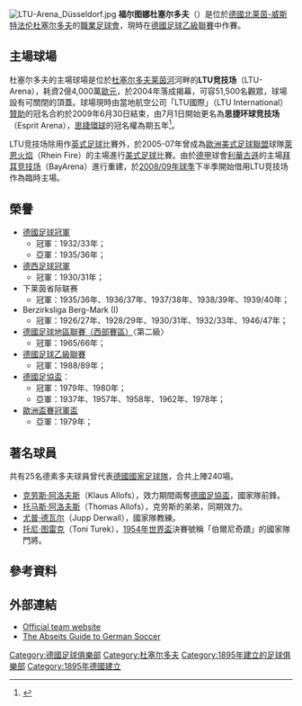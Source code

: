 {{noteTA|G1=Football|G2=德甲
}}
{{Football club infobox
| clubname      = 杜塞爾多夫<br />''Fortuna Düsseldorf''
| image         = [[File:Fortunadusseldorf.png|180px]]
| fullname      = Düsseldorfer Turn-und Sportverein<br />Fortuna 1895 e.V.
| nickname      = ''F95''、''Tuna''
| founded       = 1895年5月5日
| ground        = [[水星娱乐竞技场|水星娱乐竞技场]]
| city          = [[杜塞尔多夫|杜塞尔多夫]]
| capacity      = 54,600人
| chairman      = 托馬斯·勒特格曼
| manager       = [[乌韦·勒斯勒尔|-{zh-hans:乌韦·勒斯勒尔; zh-hk:烏維·路斯拿;}-]]
| league        = [[德國足球乙級聯賽|德國足球乙級聯賽]]
| season        = [[2021年至2022年德國足球乙級聯賽|2021–22]]
| position      = 德乙，第 10 位
| pattern_b1 = _fortuna1920h
| pattern_la1 = _fortuna1920h
| pattern_ra1 = _fortuna1920h
| pattern_sh1 = _fortuna1920h
| pattern_so1 = _fortuna1920h
| leftarm1 = FFFFFF
| body1 = FFFFFF
| rightarm1 = FFFFFF
| shorts1 = FFFFFF
| socks1 = FFFFFF
| pattern_b2 = _fortuna1920a
| pattern_la2 = 
| pattern_ra2 = 
| pattern_sh2 = 
| pattern_so2 = _fortuna1920a
| leftarm2 = FF0000
| body2 = 
| rightarm2 = FF0000
| shorts2 = FF0000
| socks2 = FF0000
| pattern_b3 = _fortuna1920t
| pattern_la3 = _fortuna1920t
| pattern_ra3 = _fortuna1920t
| pattern_sh3 = _fortuna1920t
| pattern_so3 = _fortuna1920t
| leftarm3 = 000000
| body3 = 000000
| rightarm3 = 000000
| shorts3 = 000000
| socks3 = 000000
}}
[[File:LTU-Arena_Düsseldorf.jpg|thumb]]
'''福尔图娜杜塞尔多夫'''（{{Audio|De-Fortuna Düsseldorf.ogg|Fortuna Düsseldorf}}）是位於[[德國|德國]][[北莱茵-威斯特法伦|北莱茵-威斯特法伦]][[杜塞尔多夫|杜塞尔多夫]]的[[職業|職業]][[足球會|足球會]]，現時在[[德國足球乙級聯賽|德國足球乙級聯賽]]中作賽。

== 主場球場 ==
杜塞尔多夫的主場球場是位於[[杜塞尔多夫|杜塞尔多夫]][[莱茵河|莱茵河]]河畔的'''LTU竞技场'''（LTU-Arena），耗資2億4,000萬[[歐元|歐元]]，於2004年落成揭幕，可容51,500名觀眾，球場設有可關閉的頂蓋。球場現時由當地航空公司「LTU國際」（LTU International）[[贊助|贊助]]的冠名合約於2009年6月30日結束，由7月1日開始更名為'''思捷环球竞技场'''（Esprit Arena），[[思捷環球|思捷環球]]的冠名權為期五年<ref>{{cite web |language=de |url=http://www.ltuarena.de/template_content_id.php4?contentId=1056&hlc=0_0_0 |title=Neuer Namensgeber vorgestellt |publisher=www.ltuarena.de |date=2009-03-16 |accessdate=2009-06-03 |archive-url=https://web.archive.org/web/20120207152841/http://www.ltuarena.de/template_content_id.php4?contentId=1056&hlc=0_0_0 |archive-date=2012-02-07 |dead-url=yes }}</ref>。

LTU竞技场除用作[[英式足球|英式足球]]比賽外，於2005-07年曾成為[[歐洲美式足球聯盟|歐洲美式足球聯盟]]球隊[[萊恩火焰|萊恩火焰]]（Rhein Fire）的主場進行[[美式足球|美式足球]]比賽。由於[[德甲|德甲]]球會[[勒沃库森足球俱乐部|利華古遜]]的主場[[拜耳竞技场|拜耳竞技场]]（BayArena）進行重建，於[[2008年至2009年德國足球甲級聯賽|2008/09年球季]]下半季開始借用LTU竞技场作為臨時主場。

== 榮譽 ==
* [[德國足球冠軍|德國足球冠軍]]
** 冠軍：1932/33年；
** 亞軍：1935/36年；
* [[德國西部足球冠軍|德西足球冠軍]]
** 冠軍：1930/31年；
* 下莱茵省际联赛
** 冠軍：1935/36年、1936/37年、1937/38年、1938/39年、1939/40年；
* Berzirksliga Berg-Mark (I)
** 冠軍：1926/27年、1928/29年、1930/31年、1932/33年、1946/47年；
* [[德國足球地區聯賽|德國足球地區聯賽（西部賽區）]]〈第二級〉
** 冠軍：1965/66年；
* [[德乙|德國足球乙級聯賽]]
** 冠軍：1988/89年；
* [[德国足协杯|德國足協盃]]：
** 冠軍：1979年、1980年；
** 亞軍：1937年、1957年、1958年、1962年、1978年；
* [[欧洲优胜者杯|歐洲盃賽冠軍盃]]
** 亞軍：1979年；

== 著名球員 ==
共有25名德素多夫球員曾代表[[德國國家足球隊|德國國家足球隊]]，合共上陣240場。

* [[克勞斯·阿洛夫斯|克劳斯·阿洛夫斯]]（Klaus Allofs），效力期間兩奪[[德国足协杯|德國足協盃]]，國家隊前鋒。
* [[托马斯·阿洛夫斯|托马斯·阿洛夫斯]]（Thomas Allofs），克劳斯的弟弟，同期效力。
* [[尤普·德瓦尔|尤普·德瓦尔]]（Jupp Derwall），國家隊教練。
* [[托尼·图雷克|托尼·图雷克]]（Toni Turek），[[1954年世界盃足球賽|1954年世界盃]]決賽號稱「伯爾尼奇蹟」的國家隊門將。

== 參考資料 ==
{{reflist}}

== 外部連結 ==
* [https://web.archive.org/web/20100817170907/http://www.fortuna95.de/ Official team website]
* [http://www.abseits-soccer.com/clubs/duesseldorf.html The Abseits Guide to German Soccer]
{{杜塞爾多夫球員名單}}
{{德乙}}
{{德国足球甲级联赛}}
{{Authority control}}
{{DEFAULTSORT:Dusseldorf, Fortuna}}
[[Category:德國足球俱樂部|Category:德國足球俱樂部]]
[[Category:杜塞尔多夫|Category:杜塞尔多夫]]
[[Category:1895年建立的足球俱樂部|Category:1895年建立的足球俱樂部]]
[[Category:1895年德國建立|Category:1895年德國建立]]